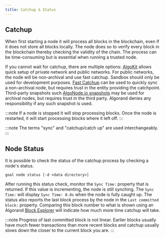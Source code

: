 ```yaml
---
title: Catchup & Status
---
```


## Catchup

When first starting a node it will process all blocks in the blockchain, even if it does not store all blocks locally. The node does so to verify every block in the blockchain thereby checking the validity of the chain. The process can be time-consuming but is essential when running a trusted node.

If you cannot wait for catchup, there are multiple options: [AlgoKit](FUTURELINK) allows quick setup of private network and public networks. For public networks, the node will be non-archival and use fast catchup. Sandbox should only be used for development purposes. [Fast Catchup](FUTURELINK:/nodes/node-installation/Sync-Node-Network-using-Fast-Catchup) can be used to quickly sync a non-archival node, but requires trust in the entity providing the catchpoint. Third-party snapshots such [AlgoNode.io snapshots](https://nodely.io/extras/) may be used for archival nodes, but requires trust in the third party. Algorand denies any responsibility if any such snapshot is used.

:::note
If a node is stopped it will stop processing blocks. Once the node is restarted, it will start processing blocks where it left off.
:::

:::note
The terms "sync" and "catchup/catch up" are used interchangeably.
:::

## Node Status

It is possible to check the status of the catchup process by checking a node's status.

```shell showLineNumbers=false frame=none showLineNumbers=false frame=none
goal node status [-d <data directory>]
```

After running this status check, monitor the `Sync Time:` property that is returned. If this value is incrementing, the node is still synching. The `Sync Time:` will display `Sync Time: 0.0s` when the node is fully caught up. The status also reports the last block process by the node in the `Last committed block:` property. Comparing this block number to what is shown using an Algorand [Block Explorer](https://metrics.allo.info/) will indicate how much more time catchup will take.

:::note
Progress of last committed block is not linear. Earlier blocks usually have much fewer transactions than more recent blocks and catchup usually slows down the closer to the current block you are.
:::
